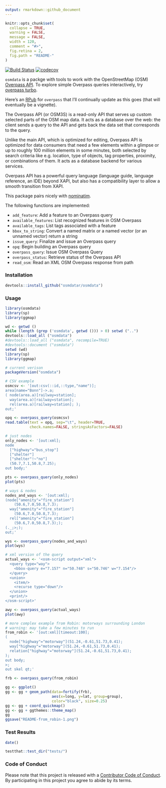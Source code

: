 ```yaml
---
output: rmarkdown::github_document
---
```


<!-- README.md is generated from README.Rmd. Please edit that file -->

```r
knitr::opts_chunk$set(
  collapse = TRUE,
  warning = FALSE,
  message = FALSE,
  width = 120,
  comment = "#>",
  fig.retina = 2,
  fig.path = "README-"
)
```


[![Build Status](https://travis-ci.org/osmdatar/osmdata.svg?branch=master)](https://travis-ci.org/osmdatar/osmdata) [![codecov](https://codecov.io/gh/osmdatar/osmdata/branch/master/graph/badge.svg)](https://codecov.io/gh/osmdatar/osmdata)

`osmdata` is a packge with tools to work with the OpenStreetMap (OSM) [Overpass API](http://wiki.openstreetmap.org/wiki/Overpass_API).
To explore simple Overpass queries interactively, try [overpass turbo](http://overpass-turbo.eu/).

Here's an [RPub](http://rpubs.com/hrbrmstr/overpass) for `overpass` that I'll continually update as this goes (that will eventually be a vignette).

The Overpass API (or OSM3S) is a read-only API that serves up custom selected parts of the OSM map data. It acts as a database over the web: the client sends a query to the API and gets back the data set that corresponds to the query.

Unlike the main API, which is optimized for editing, Overpass API is optimized for data consumers that need a few elements within a glimpse or up to roughly 100 million elements in some minutes, both selected by search criteria like e.g. location, type of objects, tag properties, proximity, or combinations of them. It acts as a database backend for various services.

Overpass API has a powerful query language (language guide, language reference, an IDE) beyond XAPI, but also has a compatibility layer to allow a smooth transition from XAPI.

This package pairs nicely with [nominatim](http://github.com/hrbrmstr/nominatim).

The following functions are implemented:

- `add_feature`:	Add a feature to an Overpass query
- `available_features`:	List recognized features in OSM Overpass
- `available_tags`:	List tags associated with a feature
- `bbox_to_string`:	Convert a named matrix or a named vector (or an unnamed vector) return a string
- `issue_query`:	Finalize and issue an Overpass query
- `opq`:	Begin building an Overpass query
- `overpass_query`:	Issue OSM Overpass Query
- `overpass_status`:	Retrieve status of the Overpass API
- `read_osm`:	Read an XML OSM Overpass response from path

### Installation

```r
devtools::install_github("osmdatar/osmdata")
```

### Usage

```r
library(osmdata)
library(sp)
library(ggmap)
```
```r
wd <- getwd ()
while (length (grep ('osmdata', getwd ())) > 0) setwd ("..")
devtools::load_all ("osmdata")
#devtools::load_all ("osmdata", recompile=TRUE)
#devtools::document ("osmdata")
setwd (wd)
library(sp)
library(ggmap)
```

```r
# current verison
packageVersion("osmdata")
```

```r
# CSV example
osmcsv <- '[out:csv(::id,::type,"name")];
area[name="Bonn"]->.a;
( node(area.a)[railway=station];
  way(area.a)[railway=station];
  rel(area.a)[railway=station]; );
out;'

opq <- overpass_query(osmcsv)
read.table(text = opq, sep="\t", header=TRUE, 
           check.names=FALSE, stringsAsFactors=FALSE)

```

```r
# just nodes
only_nodes <- '[out:xml];
node
  ["highway"="bus_stop"]
  ["shelter"]
  ["shelter"!~"no"]
  (50.7,7.1,50.8,7.25);
out body;'

pts <- overpass_query(only_nodes)
plot(pts)
```

```r
# ways & nodes
nodes_and_ways <- '[out:xml];
(node["amenity"="fire_station"]
    (50.6,7.0,50.8,7.3);
  way["amenity"="fire_station"]
    (50.6,7.0,50.8,7.3);
  rel["amenity"="fire_station"]
    (50.6,7.0,50.8,7.3););
(._;>;);
out;'

wys <- overpass_query(nodes_and_ways)
plot(wys)
```

```r
# xml version of the query
actual_ways <- '<osm-script output="xml">
  <query type="way">
    <bbox-query e="7.157" n="50.748" s="50.746" w="7.154"/>
  </query>
  <union>
    <item/>
    <recurse type="down"/>
  </union>
  <print/>
</osm-script>'

awy <- overpass_query(actual_ways)
plot(awy)
```

```r
# more complex example from Robin: motorways surrounding London
# warning: may take a few minutes to run
from_robin <- '[out:xml][timeout:100];
(
  node["highway"="motorway"](51.24,-0.61,51.73,0.41);
  way["highway"="motorway"](51.24,-0.61,51.73,0.41);
  relation["highway"="motorway"](51.24,-0.61,51.73,0.41);
);
out body;
>;
out skel qt;'

frb <- overpass_query(from_robin)

gg <- ggplot()
gg <- gg + geom_path(data=fortify(frb), 
                     aes(x=long, y=lat, group=group),
                     color="black", size=0.25)
gg <- gg + coord_quickmap()
gg <- gg + ggthemes::theme_map()
gg
ggsave("README-from_robin-1.png")
```


### Test Results

```r
date()

testthat::test_dir("tests/")
```

### Code of Conduct

Please note that this project is released with a [Contributor Code of Conduct](CONDUCT.md). 
By participating in this project you agree to abide by its terms.

